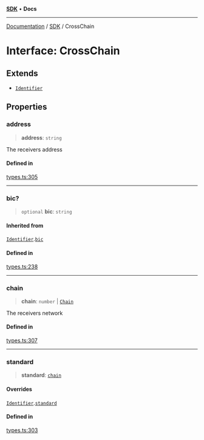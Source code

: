 [**SDK**](../index.mdx) • **Docs**

***

[Documentation](../../index.mdx) / [SDK](../README.mdx) / CrossChain

# Interface: CrossChain

## Extends

- [`Identifier`](Identifier.mdx)

## Properties

### address

> **address**: `string`

The receivers address

#### Defined in

[types.ts:305](https://github.com/monerium/js-monorepo/blob/1f07b3662d18c631941e215c70068d205e95c304/packages/sdk/src/types.ts#L305)

***

### bic?

> `optional` **bic**: `string`

#### Inherited from

[`Identifier`](Identifier.mdx).[`bic`](Identifier.mdx#bic)

#### Defined in

[types.ts:238](https://github.com/monerium/js-monorepo/blob/1f07b3662d18c631941e215c70068d205e95c304/packages/sdk/src/types.ts#L238)

***

### chain

> **chain**: `number` \| [`Chain`](../type-aliases/Chain.mdx)

The receivers network

#### Defined in

[types.ts:307](https://github.com/monerium/js-monorepo/blob/1f07b3662d18c631941e215c70068d205e95c304/packages/sdk/src/types.ts#L307)

***

### standard

> **standard**: [`chain`](../enumerations/PaymentStandard.mdx#chain)

#### Overrides

[`Identifier`](Identifier.mdx).[`standard`](Identifier.mdx#standard)

#### Defined in

[types.ts:303](https://github.com/monerium/js-monorepo/blob/1f07b3662d18c631941e215c70068d205e95c304/packages/sdk/src/types.ts#L303)
